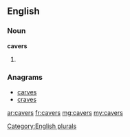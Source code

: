 ==English==

===Noun===
'''cavers'''

# {{plural of|[[caver]]}}

===Anagrams===
* [[carves#English|carves]]
* [[craves#English|craves]]

[[Category:English plurals]]

[[ar:cavers]]
[[fr:cavers]]
[[mg:cavers]]
[[my:cavers]]